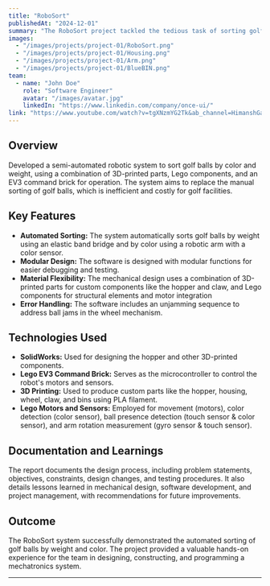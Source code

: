 ```yaml
---
title: "RoboSort"
publishedAt: "2024-12-01"
summary: "The RoboSort project tackled the tedious task of sorting golf balls by color and weight through the design and implementation of an automated robotic system."
images:
  - "/images/projects/project-01/RoboSort.png"
  - "/images/projects/project-01/Housing.png"
  - "/images/projects/project-01/Arm.png"
  - "/images/projects/project-01/BlueBIN.png"
team:
  - name: "John Doe"
    role: "Software Engineer"
    avatar: "/images/avatar.jpg"
    linkedIn: "https://www.linkedin.com/company/once-ui/"
link: "https://www.youtube.com/watch?v=tgXNzmYG2Tk&ab_channel=HimanshGarg"
---
```


## Overview

Developed a semi-automated robotic system to sort golf balls by color and weight, using a combination of 3D-printed parts, Lego components, and an EV3 command brick for operation. The system aims to replace the manual sorting of golf balls, which is inefficient and costly for golf facilities. 

## Key Features

- **Automated Sorting:** The system automatically sorts golf balls by weight using an elastic band bridge and by color using a robotic arm with a color sensor. 
- **Modular Design:** The software is designed with modular functions for easier debugging and testing. 
- **Material Flexibility:** The mechanical design uses a combination of 3D-printed parts for custom components like the hopper and claw, and Lego components for structural elements and motor integration
- **Error Handling:** The software includes an unjamming sequence to address ball jams in the wheel mechanism.

## Technologies Used

- **SolidWorks:** Used for designing the hopper and other 3D-printed components.
- **Lego EV3 Command Brick:** Serves as the microcontroller to control the robot's motors and sensors. 
- **3D Printing:** Used to produce custom parts like the hopper, housing, wheel, claw, and bins using PLA filament.
- **Lego Motors and Sensors:**  Employed for movement (motors), color detection (color sensor), ball presence detection (touch sensor & color sensor), and arm rotation measurement (gyro sensor & touch sensor). 

## Documentation and Learnings

The report documents the design process, including problem statements, objectives, constraints, design changes, and testing procedures. It also details lessons learned in mechanical design, software development, and project management, with recommendations for future improvements. 

## Outcome

The RoboSort system successfully demonstrated the automated sorting of golf balls by weight and color.  The project provided a valuable hands-on experience for the team in designing, constructing, and programming a mechatronics system.

---